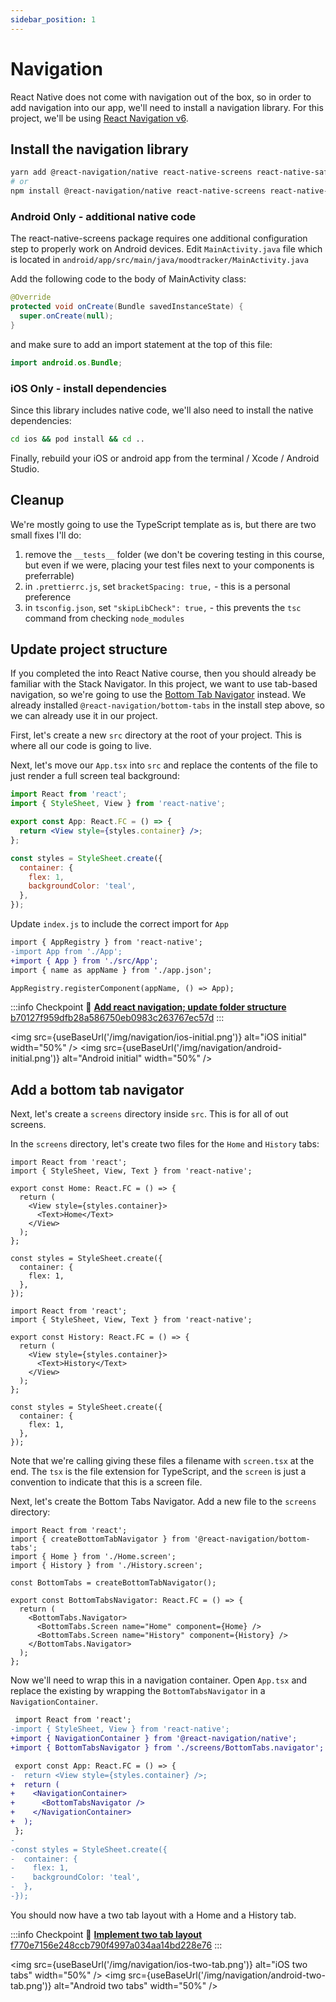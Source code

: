 ```yaml
---
sidebar_position: 1
---
```



# Navigation

React Native does not come with navigation out of the box, so in order to add navigation into our app, we'll need to install a navigation library. For this project, we'll be using [React Navigation v6](https://reactnavigation.org/docs/getting-started/).

## Install the navigation library

```bash
yarn add @react-navigation/native react-native-screens react-native-safe-area-context @react-navigation/bottom-tabs
# or
npm install @react-navigation/native react-native-screens react-native-safe-area-context @react-navigation/bottom-tabs
```

### Android Only - additional native code

The react-native-screens package requires one additional configuration step to properly work on Android devices. Edit `MainActivity.java` file which is located in `android/app/src/main/java/moodtracker/MainActivity.java`

Add the following code to the body of MainActivity class:

```java
@Override
protected void onCreate(Bundle savedInstanceState) {
  super.onCreate(null);
}
```

and make sure to add an import statement at the top of this file:

```java
import android.os.Bundle;
```

### iOS Only - install dependencies

Since this library includes native code, we'll also need to install the native dependencies:

```bash
cd ios && pod install && cd ..
```

Finally, rebuild your iOS or android app from the terminal / Xcode / Android Studio.

## Cleanup

We're mostly going to use the TypeScript template as is, but there are two small fixes I'll do:

1. remove the `__tests__` folder (we don't be covering testing in this course, but even if we were, placing your test files next to your components is preferrable)
2. in `.prettierrc.js`, set `bracketSpacing: true,` - this is a personal preference
3. in `tsconfig.json`, set `"skipLibCheck": true,` - this prevents the `tsc` command from checking `node_modules`

## Update project structure

If you completed the into React Native course, then you should already be familiar with the Stack Navigator. In this project, we want to use tab-based navigation, so we're going to use the [Bottom Tab Navigator](https://reactnavigation.org/docs/bottom-tab-navigator) instead. We already installed `@react-navigation/bottom-tabs` in the install step above, so we can already use it in our project.

First, let's create a new `src` directory at the root of your project. This is where all our code is going to live.

Next, let's move our `App.tsx` into `src` and replace the contents of the file to just render a full screen teal background:

```jsx title="src/App.tsx"
import React from 'react';
import { StyleSheet, View } from 'react-native';

export const App: React.FC = () => {
  return <View style={styles.container} />;
};

const styles = StyleSheet.create({
  container: {
    flex: 1,
    backgroundColor: 'teal',
  },
});
```

Update `index.js` to include the correct import for `App`

```diff title="index.js"
import { AppRegistry } from 'react-native';
-import App from './App';
+import { App } from './src/App';
import { name as appName } from './app.json';

AppRegistry.registerComponent(appName, () => App);

```

:::info Checkpoint 🔗
[**Add react navigation; update folder structure** b70127f959dfb28a586750eb0983c263767ec57d](https://github.com/kadikraman/MoodTracker/commit/b70127f959dfb28a586750eb0983c263767ec57d)
:::

<img
  src={useBaseUrl('/img/navigation/ios-initial.png')}
  alt="iOS initial"
  width="50%"
/>
<img
  src={useBaseUrl('/img/navigation/android-initial.png')}
  alt="Android initial"
  width="50%"
/>

## Add a bottom tab navigator

Next, let's create a `screens` directory inside `src`. This is for all of out screens.

In the `screens` directory, let's create two files for the `Home` and `History` tabs:

```tsx title="src/screens/Home.screen.tsx"
import React from 'react';
import { StyleSheet, View, Text } from 'react-native';

export const Home: React.FC = () => {
  return (
    <View style={styles.container}>
      <Text>Home</Text>
    </View>
  );
};

const styles = StyleSheet.create({
  container: {
    flex: 1,
  },
});
```

```tsx title="src/screens/History.screen.tsx"
import React from 'react';
import { StyleSheet, View, Text } from 'react-native';

export const History: React.FC = () => {
  return (
    <View style={styles.container}>
      <Text>History</Text>
    </View>
  );
};

const styles = StyleSheet.create({
  container: {
    flex: 1,
  },
});
```

Note that we're calling giving these files a filename with `screen.tsx` at the end. The `tsx` is the file extension for TypeScript, and the `screen` is just a convention to indicate that this is a screen file.

Next, let's create the Bottom Tabs Navigator. Add a new file to the `screens` directory:

```tsx title="src/screens/BottomTabs.navigator.tsx"
import React from 'react';
import { createBottomTabNavigator } from '@react-navigation/bottom-tabs';
import { Home } from './Home.screen';
import { History } from './History.screen';

const BottomTabs = createBottomTabNavigator();

export const BottomTabsNavigator: React.FC = () => {
  return (
    <BottomTabs.Navigator>
      <BottomTabs.Screen name="Home" component={Home} />
      <BottomTabs.Screen name="History" component={History} />
    </BottomTabs.Navigator>
  );
};
```

Now we'll need to wrap this in a navigation container. Open `App.tsx` and replace the existing by wrapping the `BottomTabsNavigator` in a `NavigationContainer`.

```diff title="src/screens/App.tsx"
 import React from 'react';
-import { StyleSheet, View } from 'react-native';
+import { NavigationContainer } from '@react-navigation/native';
+import { BottomTabsNavigator } from './screens/BottomTabs.navigator';

 export const App: React.FC = () => {
-  return <View style={styles.container} />;
+  return (
+    <NavigationContainer>
+      <BottomTabsNavigator />
+    </NavigationContainer>
+  );
 };
-
-const styles = StyleSheet.create({
-  container: {
-    flex: 1,
-    backgroundColor: 'teal',
-  },
-});

```

You should now have a two tab layout with a Home and a History tab.

:::info Checkpoint 🔗
[**Implement two tab layout** f770e7156e248ccb790f4997a034aa14bd228e76](https://github.com/kadikraman/MoodTracker/commit/f770e7156e248ccb790f4997a034aa14bd228e76)
:::

<img
  src={useBaseUrl('/img/navigation/ios-two-tab.png')}
  alt="iOS two tabs"
  width="50%"
/>
<img
  src={useBaseUrl('/img/navigation/android-two-tab.png')}
  alt="Android two tabs"
  width="50%"
/>
